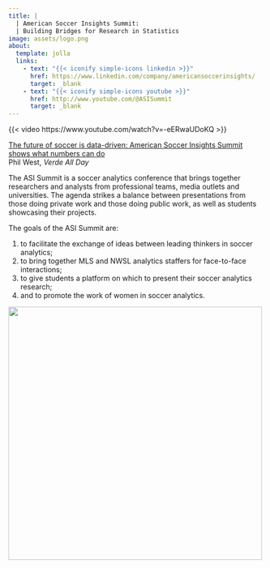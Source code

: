 ```yaml
---
title: |
  | American Soccer Insights Summit:
  | Building Bridges for Research in Statistics
image: assets/logo.png
about:
  template: jolla
  links:
    - text: "{{< iconify simple-icons linkedin >}}"
      href: https://www.linkedin.com/company/americansoccerinsights/
      target: _blank
    - text: "{{< iconify simple-icons youtube >}}"
      href: http://www.youtube.com/@ASISummit
      target: _blank
---
```


{{< video https://www.youtube.com/watch?v=-eERwaUDoKQ >}}

[The future of soccer is data-driven: American Soccer Insights Summit shows what numbers can do](https://verdeallday.com/american-soccer-insights-summit-report-rice-university/){target=_blank}\
Phil West, *Verde All Day*

The ASI Summit is a soccer analytics conference that brings together researchers and analysts from professional teams, media outlets and universities. The agenda strikes a balance between presentations from those doing private work and those doing public work, as well as students showcasing their projects.

The goals of the ASI Summit are:

1. to facilitate the exchange of ideas between leading thinkers in soccer analytics;
2. to bring together MLS and NWSL analytics staffers for face-to-face interactions;
3. to give students a platform on which to present their soccer analytics research;
4. and to promote the work of women in soccer analytics.

[![](assets/rice.png){width=500 fig-align="center"}](https://sport.rice.edu/sport-analytics-major){target=_blank}
